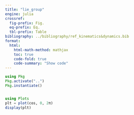 ```yaml
---
title: "lie_group"
engine: julia
crossref:
  fig-prefix: Fig.
  eq-prefix: Eq.
  tbl-prefix: Table
bibliography: ../bibliography/ref_kinematics&dynamics.bib
format:
  html:
    html-math-method: mathjax
    toc: true
    code-fold: true
    code-summary: "Show code"
---
```

```julia
using Pkg
Pkg.activate("..")
Pkg.instantiate()


using Plots
plt = plot(cos, 0, 2π)
display(plt)

```
